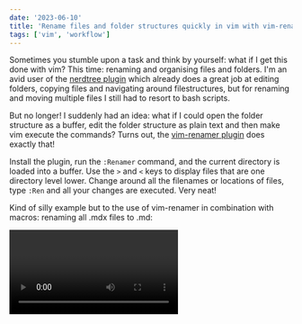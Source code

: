 ```yaml
---
date: '2023-06-10'
title: 'Rename files and folder structures quickly in vim with vim-renamer'
tags: ['vim', 'workflow']
---
```


Sometimes you stumble upon a task and think by yourself: what if I get this done with vim? This time: renaming and organising files and folders. I'm an avid user of the [nerdtree plugin](https://github.com/preservim/nerdtree) which already does a great job at editing folders, copying files and navigating around filestructures, but for renaming and moving multiple files I still had to resort to bash scripts. 

But no longer! I suddenly had an idea: what if I could open the folder structure as a buffer, edit the folder structure as plain text and then make vim execute the commands? Turns out, the [vim-renamer plugin](https://github.com/qpkorr/vim-renamer/) does exactly that!

Install the plugin, run the `:Renamer` command, and the current directory is loaded into a buffer. Use the `>` and `<` keys to display files that are one directory level lower. Change around all the filenames or locations of files, type `:Ren` and all your changes are executed. Very neat!

Kind of silly example but to the use of vim-renamer in combination with macros: renaming all .mdx files to .md:

<Video id="922147809" mediaprovider="vimeo" />
